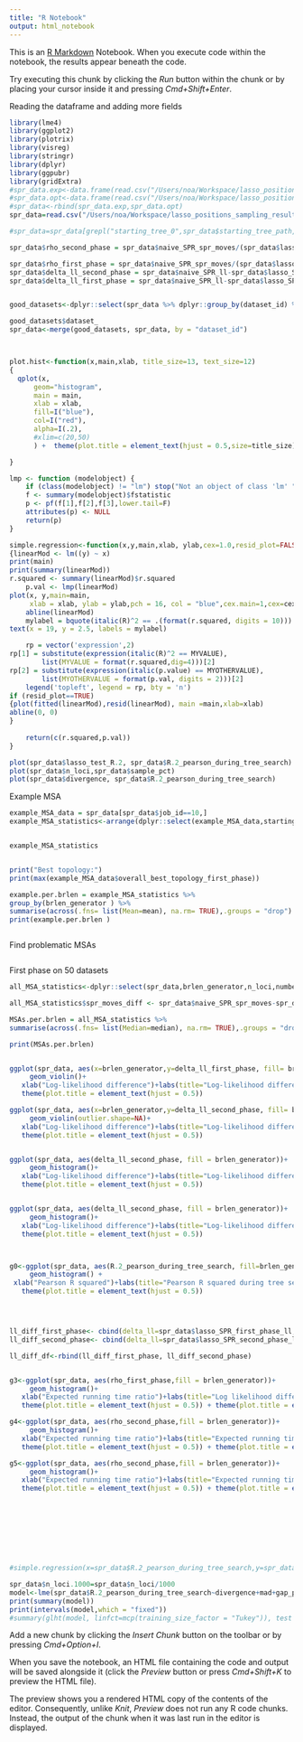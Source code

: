 ```yaml
---
title: "R Notebook"
output: html_notebook
---
```


This is an [R Markdown](http://rmarkdown.rstudio.com) Notebook. When you execute code within the notebook, the results appear beneath the code. 

Try executing this chunk by clicking the *Run* button within the chunk or by placing your cursor inside it and pressing *Cmd+Shift+Enter*. 

Reading the dataframe and adding more fields

```r
library(lme4)
library(ggplot2)
library(plotrix)
library(visreg)
library(stringr)
library(dplyr)
library(ggpubr)
library(gridExtra)
#spr_data.exp<-data.frame(read.csv("/Users/noa/Workspace/lasso_positions_sampling_results/brlen_spr_exp_800.csv"))
#spr_data.opt<-data.frame(read.csv("/Users/noa/Workspace/lasso_positions_sampling_results/brlen_spr_opt_800.csv"))
#spr_data<-rbind(spr_data.exp,spr_data.opt)
spr_data=read.csv("/Users/noa/Workspace/lasso_positions_sampling_results/sp_c.csv")

#spr_data=spr_data[grepl("starting_tree_0",spr_data$starting_tree_path, fixed = TRUE),]

spr_data$rho_second_phase = spr_data$naive_SPR_spr_moves/(spr_data$lasso_SPR_second_phase_spr_moves+(spr_data$lasso_SPR_first_phase_spr_moves*spr_data$sample_pct))

spr_data$rho_first_phase = spr_data$naive_SPR_spr_moves/(spr_data$lasso_SPR_first_phase_spr_moves*spr_data$sample_pct)
spr_data$delta_ll_second_phase = spr_data$naive_SPR_ll-spr_data$lasso_SPR_second_phase_ll
spr_data$delta_ll_first_phase = spr_data$naive_SPR_ll-spr_data$lasso_SPR_first_phase_ll


good_datasets<-dplyr::select(spr_data %>% dplyr::group_by(dataset_id) %>% dplyr::count(dataset_id) %>% dplyr::filter(n==3), dataset_id)

good_datasets$dataset_
spr_data<-merge(good_datasets, spr_data, by = "dataset_id")




```


```r
plot.hist<-function(x,main,xlab, title_size=13, text_size=12)
{
  qplot(x,
      geom="histogram",
      main = main, 
      xlab = xlab,
      fill=I("blue"), 
      col=I("red"), 
      alpha=I(.2),
      #xlim=c(20,50)
      ) +  theme(plot.title = element_text(hjust = 0.5,size=title_size)) +theme(text = element_text(size = text_size)) 

}

lmp <- function (modelobject) {
    if (class(modelobject) != "lm") stop("Not an object of class 'lm' ")
    f <- summary(modelobject)$fstatistic
    p <- pf(f[1],f[2],f[3],lower.tail=F)
    attributes(p) <- NULL
    return(p)
}

simple.regression<-function(x,y,main,xlab, ylab,cex=1.0,resid_plot=FALSE)
{linearMod <- lm((y) ~ x)
print(main)
print(summary(linearMod)) 
r.squared <- summary(linearMod)$r.squared
	p.val <- lmp(linearMod)
plot(x, y,main=main,
     xlab = xlab, ylab = ylab,pch = 16, col = "blue",cex.main=1,cex=cex)
	abline(linearMod)
	mylabel = bquote(italic(R)^2 == .(format(r.squared, digits = 10)))
text(x = 19, y = 2.5, labels = mylabel)

	rp = vector('expression',2)
rp[1] = substitute(expression(italic(R)^2 == MYVALUE), 
		list(MYVALUE = format(r.squared,dig=4)))[2]
rp[2] = substitute(expression(italic(p.value) == MYOTHERVALUE), 
		list(MYOTHERVALUE = format(p.val, digits = 2)))[2]
	legend('topleft', legend = rp, bty = 'n')
if (resid_plot==TRUE)
{plot(fitted(linearMod),resid(linearMod), main =main,xlab=xlab)
abline(0, 0)
}
	
	return(c(r.squared,p.val))
}
```
  
```r
plot(spr_data$lasso_test_R.2, spr_data$R.2_pearson_during_tree_search)
plot(spr_data$n_loci,spr_data$sample_pct)
plot(spr_data$divergence, spr_data$R.2_pearson_during_tree_search)
```


Example MSA

```r

example_MSA_data = spr_data[spr_data$job_id==10,]
example_MSA_statistics<-arrange(dplyr::select(example_MSA_data,starting_tree_path,brlen_generator,n_loci,number_loci_chosen,naive_SPR_spr_moves,lasso_SPR_first_phase_spr_moves,lasso_SPR_second_phase_spr_moves,R.2_pearson_during_tree_search,rf_first_phase_vs_overall_best,mistake_cnt,delta_ll_first_phase,rho_first_phase,rho_second_phase,naive_SPR_ll,lasso_SPR_first_phase_ll, lasso_SPR_first_phase_tree_newick,starting_tree_path,rf_first_phase_vs_overall_best, rf_second_phase_vs_overall_best, rf_naive_vs_overall_best_first_phase, rf_naive_vs_overall_best_second_phase))


example_MSA_statistics 


print("Best topology:")
print(max(example_MSA_data$overall_best_topology_first_phase))

example.per.brlen = example_MSA_statistics %>%
group_by(brlen_generator ) %>%
summarise(across(.fns= list(Mean=mean), na.rm= TRUE),.groups = "drop")
print(example.per.brlen )



```


Find problematic MSAs

```r


```


First phase on 50 datasets

```r



all_MSA_statistics<-dplyr::select(spr_data,brlen_generator,n_loci,number_loci_chosen,naive_SPR_spr_moves,lasso_SPR_first_phase_spr_moves,lasso_SPR_second_phase_spr_moves,R.2_pearson_during_tree_search, mistake_cnt,delta_ll_first_phase,delta_ll_second_phase,rho_first_phase,rho_second_phase,naive_SPR_ll,lasso_SPR_first_phase_ll, lasso_SPR_first_phase_tree_newick)

all_MSA_statistics$spr_moves_diff <- spr_data$naive_SPR_spr_moves-spr_data$lasso_SPR_first_phase_spr_moves

MSAs.per.brlen = all_MSA_statistics %>%
summarise(across(.fns= list(Median=median), na.rm= TRUE),.groups = "drop")

print(MSAs.per.brlen)


ggplot(spr_data, aes(x=brlen_generator,y=delta_ll_first_phase, fill= brlen_generator))+
     geom_violin()+
   xlab("Log-likelihood difference")+labs(title="Log-likelihood differences first phase")+
   theme(plot.title = element_text(hjust = 0.5)) 

ggplot(spr_data, aes(x=brlen_generator,y=delta_ll_second_phase, fill= brlen_generator))+
     geom_violin(outlier.shape=NA)+
   xlab("Log-likelihood difference")+labs(title="Log-likelihood differences second phase")+
   theme(plot.title = element_text(hjust = 0.5)) 


ggplot(spr_data, aes(delta_ll_second_phase, fill = brlen_generator))+
     geom_histogram()+
   xlab("Log-likelihood difference")+labs(title="Log-likelihood differences second phase")+
   theme(plot.title = element_text(hjust = 0.5)) 


ggplot(spr_data, aes(delta_ll_second_phase, fill = brlen_generator))+
     geom_histogram()+
   xlab("Log-likelihood difference")+labs(title="Log-likelihood differences second phase")+
   theme(plot.title = element_text(hjust = 0.5)) 



g0<-ggplot(spr_data, aes(R.2_pearson_during_tree_search, fill=brlen_generator))+
     geom_histogram() +
 xlab("Pearson R squared")+labs(title="Pearson R squared during tree search")+labs(fill = "Branch length distribution")+
   theme(plot.title = element_text(hjust = 0.5)) 




ll_diff_first_phase<- cbind(delta_ll=spr_data$lasso_SPR_first_phase_ll,type="Lasso-based search")
ll_diff_second_phase<- cbind(delta_ll=spr_data$lasso_SPR_second_phase_ll,type="Extended Lasso-based search")

ll_diff_df<-rbind(ll_diff_first_phase, ll_diff_second_phase)


g3<-ggplot(spr_data, aes(rho_first_phase,fill = brlen_generator))+
     geom_histogram()+
   xlab("Expected running time ratio")+labs(title="Log likelihood difference")+
   theme(plot.title = element_text(hjust = 0.5)) + theme(plot.title = element_text(size=13))+labs(fill = "Branch length distribution")

g4<-ggplot(spr_data, aes(rho_second_phase,fill = brlen_generator))+
     geom_histogram()+
   xlab("Expected running time ratio")+labs(title="Expected running time ratio second phase")+
   theme(plot.title = element_text(hjust = 0.5)) + theme(plot.title = element_text(size=13))+labs(fill = "Branch length distribution")

g5<-ggplot(spr_data, aes(rho_second_phase,fill = brlen_generator))+
     geom_histogram()+
   xlab("Expected running time ratio")+labs(title="Expected running time ratio second phase")+
   theme(plot.title = element_text(hjust = 0.5)) + theme(plot.title = element_text(size=13))+labs(fill = "Branch length distribution")









#simple.regression(x=spr_data$R.2_pearson_during_tree_search,y=spr_data$lasso_test_R.2,main="Lasso test R^2 vs R^2 during tree #search",xlab="R^2 during tree search",ylab="Lasso test R^2")

```


```r
spr_data$n_loci.1000=spr_data$n_loci/1000
model<-lme(spr_data$R.2_pearson_during_tree_search~divergence+mad+gap_pct+n_loci.1000,random=~1|dataset_id/starting_tree_path, data=spr_data)
print(summary(model))
print(intervals(model,which = "fixed"))
#summary(glht(model, linfct=mcp(training_size_factor = "Tukey")), test = adjusted(type = "bonferroni"))

```

Add a new chunk by clicking the *Insert Chunk* button on the toolbar or by pressing *Cmd+Option+I*.

When you save the notebook, an HTML file containing the code and output will be saved alongside it (click the *Preview* button or press *Cmd+Shift+K* to preview the HTML file). 

The preview shows you a rendered HTML copy of the contents of the editor. Consequently, unlike *Knit*, *Preview* does not run any R code chunks. Instead, the output of the chunk when it was last run in the editor is displayed.

